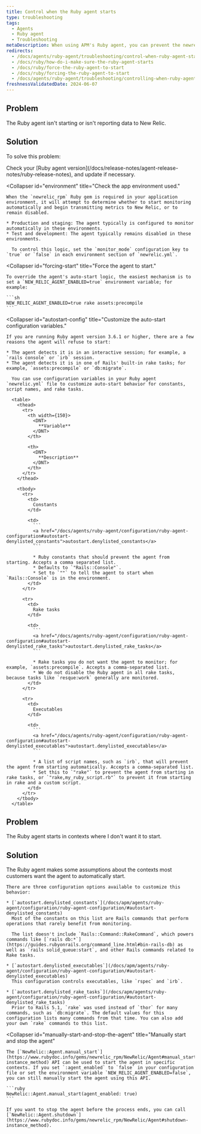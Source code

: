```yaml
---
title: Control when the Ruby agent starts
type: troubleshooting
tags:
  - Agents
  - Ruby agent
  - Troubleshooting
metaDescription: When using APM's Ruby agent, you can prevent the newrelic_rpm gem from starting, or force it to start if it is not reporting data.
redirects:
  - /docs/agents/ruby-agent/troubleshooting/control-when-ruby-agent-starts
  - /docs/ruby/how-do-i-make-sure-the-ruby-agent-starts
  - /docs/ruby/force-the-ruby-agent-to-start
  - /docs/ruby/forcing-the-ruby-agent-to-start
  - /docs/agents/ruby-agent/troubleshooting/controlling-when-ruby-agent-starts
freshnessValidatedDate: 2024-06-07
---
```


## Problem

The Ruby agent isn't starting or isn't reporting data to New Relic.

## Solution

To solve this problem:

<CollapserGroup>
  <Collapser
    id="version-3-6-1-or-later"
    title="Check your Ruby agent version."
  >
    Check your [Ruby agent version](/docs/release-notes/agent-release-notes/ruby-release-notes), and update if necessary.
  </Collapser>

  <Collapser
    id="environment"
    title="Check the app environment used."
  >
    When the `newrelic_rpm` Ruby gem is required in your application environment, it will attempt to determine whether to start monitoring automatically and begin transmitting metrics to New Relic, or to remain disabled.

    * Production and staging: The agent typically is configured to monitor automatically in these environments.
    * Test and development: The agent typically remains disabled in these environments.

      To control this logic, set the `monitor_mode` configuration key to `true` or `false` in each environment section of `newrelic.yml`.
  </Collapser>

  <Collapser
    id="forcing-start"
    title="Force the agent to start."
  >
    To override the agent's auto-start logic, the easiest mechanism is to set a `NEW_RELIC_AGENT_ENABLED=true` environment variable; for example:

    ```sh
    NEW_RELIC_AGENT_ENABLED=true rake assets:precompile
    ```
  </Collapser>

  <Collapser
    id="autostart-config"
    title="Customize the auto-start configuration variables."
  >
    If you are running Ruby agent version 3.6.1 or higher, there are a few reasons the agent will refuse to start:

    * The agent detects it is in an interactive session; for example, a `rails console` or `irb` session.
    * The agent detects it is in one of Rails' built-in rake tasks; for example, `assets:precompile` or `db:migrate`.

      You can use configuration variables in your Ruby agent `newrelic.yml` file to customize auto-start behavior for constants, script names, and rake tasks.

      <table>
        <thead>
          <tr>
            <th width={150}>
              <DNT>
                **Variable**
              </DNT>
            </th>

            <th>
              <DNT>
                **Description**
              </DNT>
            </th>
          </tr>
        </thead>

        <tbody>
          <tr>
            <td>
              Constants
            </td>

            <td>
              ```
              <a href="/docs/agents/ruby-agent/configuration/ruby-agent-configuration#autostart-denylisted_constants">autostart.denylisted_constants</a>
              ```

              * Ruby constants that should prevent the agent from starting. Accepts a comma separated list.
              * Defaults to `"Rails::Console"`.
              * Set to `""` to tell the agent to start when `Rails::Console` is in the environment.
            </td>
          </tr>

          <tr>
            <td>
              Rake tasks
            </td>

            <td>
              ```
              <a href="/docs/agents/ruby-agent/configuration/ruby-agent-configuration#autostart-denylisted_rake_tasks">autostart.denylisted_rake_tasks</a>
              ```

              * Rake tasks you do not want the agent to monitor; for example, `assets:precompile`. Accepts a comma-separated list.
              * We do not disable the Ruby agent in all rake tasks, because tasks like `resque:work` generally are monitored.
            </td>
          </tr>

          <tr>
            <td>
              Executables
            </td>

            <td>
              ```
              <a href="/docs/agents/ruby-agent/configuration/ruby-agent-configuration#autostart-denylisted_executables">autostart.denylisted_executables</a>
              ```

              * A list of script names, such as `irb`, that will prevent the agent from starting automatically. Accepts a comma-separated list.
              * Set this to `"rake"` to prevent the agent from starting in rake tasks, or `"rake,my_ruby_script.rb"` to prevent it from starting in rake and a custom script.
            </td>
          </tr>
        </tbody>
      </table>
  </Collapser>
</CollapserGroup>

## Problem

The Ruby agent starts in contexts where I don't want it to start.

## Solution

<CollapserGroup>
  <Collapser
    id="configure-where-the-agent-starts"
    title="Customize your configuration to control when the agent starts"
  >
    The Ruby agent makes some assumptions about the contexts most customers want the agent to automatically start.

    There are three configuration options available to customize this behavior:

    * [`autostart.denylisted_constants`](/docs/apm/agents/ruby-agent/configuration/ruby-agent-configuration/#autostart-denylisted_constants)
      Most of the constants on this list are Rails commands that perform operations that rarely benefit from monitoring.

      The list doesn't include `Rails::Command::RakeCommand`, which powers commands like [`rails db:*`](https://guides.rubyonrails.org/command_line.html#bin-rails-db) as well as `rails solid_queue:start`, and other Rails commands related to Rake tasks.

    * [`autostart.denylisted_executables`](/docs/apm/agents/ruby-agent/configuration/ruby-agent-configuration/#autostart-denylisted_executables)
      This configuration controls executables, like `rspec` and `irb`.

    * [`autostart.denylisted_rake_tasks`](/docs/apm/agents/ruby-agent/configuration/ruby-agent-configuration/#autostart-denylisted_rake_tasks)
      Prior to Rails 5.1, `rake` was used instead of `thor` for many commands, such as `db:migrate`. The default values for this configuration lists many commands from that time. You can also add your own `rake` commands to this list.
  </Collapser>

  <Collapser
    id="manually-start-and-stop-the-agent"
    title="Manually start and stop the agent"
  >
    The [`NewRelic::Agent.manual_start`](https://www.rubydoc.info/gems/newrelic_rpm/NewRelic/Agent#manual_start-instance_method) API can be used to start the agent in specific contexts. If you set `:agent_enabled` to `false` in your configuration file or set the environment variable `NEW_RELIC_AGENT_ENABLED=false`, you can still manually start the agent using this API.

    ```ruby
    NewRelic::Agent.manual_start(agent_enabled: true)
    ```

    If you want to stop the agent before the process ends, you can call [`NewRelic::Agent.shutdown`](https://www.rubydoc.info/gems/newrelic_rpm/NewRelic/Agent#shutdown-instance_method).
  </Collapser>
</CollapserGroup>
